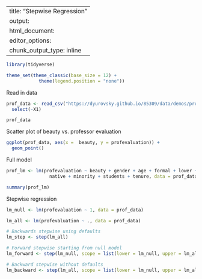 
---
title: "Stepwise Regression"
output:
  html_document:
editor_options: 
  chunk_output_type: inline
---

```r
library(tidyverse)

theme_set(theme_classic(base_size = 12) + 
            theme(legend.position = "none"))
```

Read in  data
```r
prof_data <- read_csv("https://dyurovsky.github.io/85309/data/demos/prof_data.csv") %>%
  select(-X1)

prof_data
```

Scatter plot of beauty vs. professor evaluation
```r
ggplot(prof_data, aes(x =  beauty, y = profevaluation)) +
  geom_point()
```

Full model
```r
prof_lm <- lm(profevaluation ~ beauty + gender + age + formal + lower + 
                native + minority + students + tenure, data = prof_data)

summary(prof_lm)
```

Stepwise regression
```r
lm_null <- lm(profevaluation ~ 1, data = prof_data)

lm_all <- lm(profevaluation ~ ., data = prof_data)

# Backwards stepwise using defaults
lm_step <- step(lm_all)

# Forward stepwise starting from null model
lm_forward <- step(lm_null, scope = list(lower = lm_null, upper = lm_all), direction = "forward")

# Backward stepwise without defaults
lm_backward <- step(lm_all, scope = list(lower = lm_null, upper = lm_all), direction = "backward")
```
